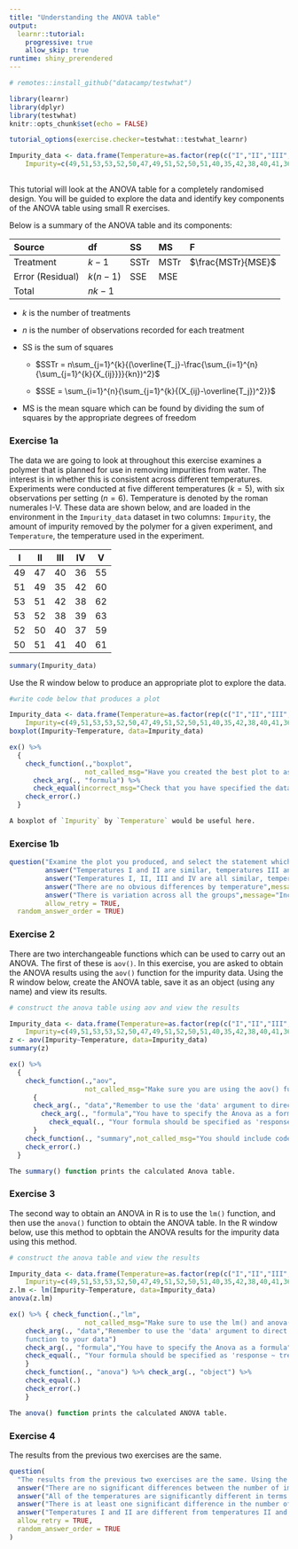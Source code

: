```yaml
---
title: "Understanding the ANOVA table"
output: 
  learnr::tutorial:
    progressive: true
    allow_skip: true
runtime: shiny_prerendered
---
```


```r
# remotes::install_github("datacamp/testwhat")

library(learnr)
library(dplyr)
library(testwhat)
knitr::opts_chunk$set(echo = FALSE)

tutorial_options(exercise.checker=testwhat::testwhat_learnr)

Impurity_data <- data.frame(Temperature=as.factor(rep(c("I","II","III","IV","V"), each=6)),
    Impurity=c(49,51,53,53,52,50,47,49,51,52,50,51,40,35,42,38,40,41,36,42,38,39,37,40,55,60,62,63,59,61))
```

##

This tutorial will look at the ANOVA table for a completely randomised design. You will be guided to explore the data and identify key components of the ANOVA table using small R exercises.

Below is a summary of the ANOVA table and its components:

| Source           | df       | SS   | MS   | F                  |
|:-----------------|:---------|:-----|:-----|:-------------------|
| Treatment        | $k-1$    | SSTr | MSTr | $\frac{MSTr}{MSE}$ |
| Error (Residual) | $k(n-1)$ | SSE  | MSE  |                    |
| Total            | $nk-1$   |      |      |                    |

-   $k$ is the number of treatments

-   $n$ is the number of observations recorded for each treatment

-   SS is the sum of squares

    -   $SSTr = n\sum_{j=1}^{k}{(\overline{T_j}-\frac{\sum_{i=1}^{n}{\sum_{j=1}^{k}{X_{ij}}}}{kn})^2}$

    -   $SSE = \sum_{i=1}^{n}{\sum_{j=1}^{k}{(X_{ij}-\overline{T_j})^2}}$

-   MS is the mean square which can be found by dividing the sum of squares by the appropriate degrees of freedom

### Exercise 1a

The data we are going to look at throughout this exercise examines a polymer that is planned for use in removing impurities from water. The interest is in whether this is consistent across different temperatures. Experiments were conducted at five different temperatures ($k = 5$), with six observations per setting ($n=6$). Temperature is denoted by the roman numerales I-V. These data are shown below, and are loaded in the environment in the `Impurity_data` dataset in two columns: `Impurity`, the amount of impurity removed by the polymer for a given experiment, and `Temperature`, the temperature used in the experiment.

|  I| II| III| IV|  V|
|:--:|:--:|:---:|:--:|:--:|
| 49| 47|  40| 36| 55|
| 51| 49|  35| 42| 60|
| 53| 51|  42| 38| 62|
| 53| 52|  38| 39| 63|
| 52| 50|  40| 37| 59|
| 50| 51|  41| 40| 61|

```r
summary(Impurity_data)
```


Use the R window below to produce an appropriate plot to explore the data.



```r
#write code below that produces a plot


```

```r
Impurity_data <- data.frame(Temperature=as.factor(rep(c("I","II","III","IV","V"), each=6)),
    Impurity=c(49,51,53,53,52,50,47,49,51,52,50,51,40,35,42,38,40,41,36,42,38,39,37,40,55,60,62,63,59,61))
boxplot(Impurity~Temperature, data=Impurity_data)
```

```r
ex() %>% 
  {
    check_function(.,"boxplot",
                   not_called_msg="Have you created the best plot to assess these data?") %>%
      check_arg(., "formula") %>%
      check_equal(incorrect_msg="Check that you have specified the data to be plotted correctly. It should be response~treatment")
    check_error(.)
  }
```

```r
A boxplot of `Impurity` by `Temperature` would be useful here.
```


### Exercise 1b

```r
question("Examine the plot you produced, and select the statement which matches your findings most closely.",
         answer("Temperatures I and II are similar, temperatures III and IV are similar, temperature V is different",correct=TRUE,message="Correct -  It looks as though Temperatures I and II have similar median Impurity reduction (~50), Temperatures III and IV also seem to have similar impurity reduction (~40), which is lower than that of Temperatures I and II. Temperature V appears different to the rest with median impurity reduction of around 60."),
         answer("Temperatures I, II, III and IV are all similar, temperature V is the only one which is different", message="Incorrect - It looks as though Temperatures I and II have similar median Impurity reduction (~50), Temperatures III and IV also seem to have similar impurity reduction (~40), which is lower than that of Temperatures I and II. Temperature V appears different to the rest with median impurity reduction of around 60."),
         answer("There are no obvious differences by temperature",message="Incorrect -  It looks as though Temperatures I and II have similar median Impurity reduction (~50), Temperatures III and IV also seem to have similar impurity reduction (~40), which is lower than that of Temperatures I and II. Temperature V appears different to the rest with median impurity reduction of around 60."),
         answer("There is variation across all the groups",message="Incorrect -  It looks as though Temperatures I and II have similar median Impurity reduction (~50), Temperatures III and IV also seem to have similar impurity reduction (~40), which is lower than that of Temperatures I and II. Temperature V appears different to the rest with median impurity reduction of around 60."),
         allow_retry = TRUE,
  random_answer_order = TRUE)
```

### Exercise 2
There are two interchangeable functions which can be used to carry out an ANOVA. The first of these is `aov()`. In this exercise, you are asked to obtain the ANOVA results using the `aov()` function for the impurity data. Using the R window below, create the ANOVA table, save it as an object (using any name) and view its results.

```r
# construct the anova table using aov and view the results

```

```r
Impurity_data <- data.frame(Temperature=as.factor(rep(c("I","II","III","IV","V"), each=6)),
    Impurity=c(49,51,53,53,52,50,47,49,51,52,50,51,40,35,42,38,40,41,36,42,38,39,37,40,55,60,62,63,59,61))
z <- aov(Impurity~Temperature, data=Impurity_data) 
summary(z)
```

```r
ex() %>% 
  { 
    check_function(.,"aov",
                   not_called_msg="Make sure you are using the aov() function for this exercise.") %>% 
      {
      check_arg(., "data","Remember to use the 'data' argument to direct the function to your data")
        check_arg(., "formula","You have to specify the Anova as a formula") %>%
          check_equal(., "Your formula should be specified as 'response ~ treatment'")
      }
    check_function(., "summary",not_called_msg="You should include code to view the results.")
    check_error(.)
  }
```

```r
The summary() function prints the calculated Anova table.
```

### Exercise 3
The second way to obtain an ANOVA in R is to use the `lm()` function, and then use the `anova()` function to obtain the ANOVA table. In the R window below, use this method to opbtain the ANOVA results for the impurity data using this method.

```r
# construct the anova table and view the results

```

```r
Impurity_data <- data.frame(Temperature=as.factor(rep(c("I","II","III","IV","V"), each=6)),
    Impurity=c(49,51,53,53,52,50,47,49,51,52,50,51,40,35,42,38,40,41,36,42,38,39,37,40,55,60,62,63,59,61))
z.lm <- lm(Impurity~Temperature, data=Impurity_data)
anova(z.lm)
```

```r
ex() %>% { check_function(.,"lm",
                   not_called_msg="Make sure to use the lm() and anova() functions in this exercise.") %>% {
    check_arg(., "data","Remember to use the 'data' argument to direct the
    function to your data")
    check_arg(., "formula","You have to specify the Anova as a formula") %>%
    check_equal(., "Your formula should be specified as 'response ~ treatment'")
    }
    check_function(., "anova") %>% check_arg(., "object") %>%
    check_equal(.)
    check_error(.)
    }
```

```r
The anova() function prints the calculated ANOVA table.
```

### Exercise 4
The results from the previous two exercises are the same.

```r
question(
  "The results from the previous two exercises are the same. Using the resulting ANOVA table, select the statement below which most closely matches your conclusions from the analysis.",
  answer("There are no significant differences between the number of impurities removed for the different temperatures.",message="No - The F statistic is very high, which means that the variation between treatments is much larger than the variation within individual treatments. The p-value of the test (7.452e-15) is very small which indicates that the test is significant. This is an indication that there is some systematic difference between at least one pair of treatments."),
  answer("All of the temperatures are significantly different in terms of the amount of impurities removed",message="No - The F statistic is very high, which means that the variation between treatments is much larger than the variation within individual treatments. The p-value of the test (7.452e-15) is very small which indicates that the test is significant. This is an indication that there is some systematic difference between <b>at least one pair of treatments</b>. A significant result does not indicate that all of the treatments are different."),
  answer("There is at least one significant difference in the number of impurities removed between a pair of temperatures",correct=TRUE,message="Correct - The F statistic is very high, which means that the variation between treatments is much larger than the variation within individual treatments. The p-value of the test (7.452e-15) is very small which indicates that the test is significant. This is an indication that there is some systematic difference between at least one pair of treatments."),
  answer("Temperatures I and II are different from temperatures II and III which are different to temperature V",message="No - The F statistic is very high, which means that the variation between treatments is much larger than the variation within individual treatments. The p-value of the test (7.452e-15) is very small which indicates that the test is significant. This is an indication that there is some systematic difference between at least one pair of treatments, however it is impossible from this result to conclude that these differences are driving the result."),
  allow_retry = TRUE,
  random_answer_order = TRUE
)
```


